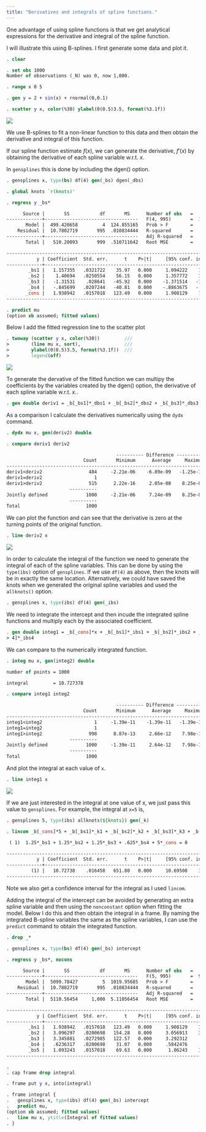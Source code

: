 ```yaml
---
title: "Derivatives and integrals of spline functions."
---
```




One advantage of using spline functions is that we get analytical
expressions for the derivative and integral of the spline function.

I will illustrate this using B-splines. I first generate some data and plot it.

```stata
. clear

. set obs 1000
Number of observations (_N) was 0, now 1,000.

. range x 0 5

. gen y = 2 + sin(x) + rnormal(0,0.1)

. scatter y x, color(%30) ylabel(0(0.5)3.5, format(%3.1f))

```

![](/statasvg/gensplines_deriv_integ_scatter.svg)


We use B-splines to fit a non-linear function to this data and then obtain
the derivative and integral of this function. 

If our spline function estimate $f(x)$, we can generate the derivative, $f'(x)$ by
obtaining the derivative of each spline variable w.r.t. $x$. 

In `gensplines` this is done by including the dgen() option.


```stata
. gensplines x, type(bs) df(4) gen(_bs) dgen(_dbs)

. global knots `r(knots)'

. regress y _bs*

      Source |       SS           df       MS      Number of obs   =     1,000
-------------+----------------------------------   F(4, 995)       =  11523.91
       Model |  499.420658         4  124.855165   Prob > F        =    0.0000
    Residual |  10.7802719       995  .010834444   R-squared       =    0.9789
-------------+----------------------------------   Adj R-squared   =    0.9788
       Total |   510.20093       999  .510711642   Root MSE        =    .10409

------------------------------------------------------------------------------
           y | Coefficient  Std. err.      t    P>|t|     [95% conf. interval]
-------------+----------------------------------------------------------------
        _bs1 |   1.157355   .0321722    35.97   0.000     1.094222    1.220488
        _bs2 |    1.40694   .0250554    56.15   0.000     1.357772    1.456107
        _bs3 |   -1.31531    .028641   -45.92   0.000    -1.371514   -1.259106
        _bs4 |   -.845699   .0207244   -40.81   0.000    -.8863675   -.8050306
       _cons |   1.938942   .0157018   123.49   0.000     1.908129    1.969754
------------------------------------------------------------------------------

. predict mu
(option xb assumed; fitted values)

```
Below I add the fitted regression line to the scatter plot 

```stata
. twoway (scatter y x, color(%30))         ///
>        (line mu x, sort),                ///
>        ylabel(0(0.5)3.5, format(%3.1f))  ///
>        legend(off)

```

![](/statasvg/gensplines_deriv_integ_scatter_fit.svg)

       
To generate the dervative of the fitted function we can  multipy the
coefficients by the variables created by the dgen() option, 
the derivative of each spline variable w.r.t. $x$..

```stata
. gen double deriv1 = _b[_bs1]*_dbs1 + _b[_bs2]*_dbs2 + _b[_bs3]*_dbs3 + _b[_bs4]*_dbs4      

```
As a comparison I calculate the derivatives numerically using the `dydx` command.

```stata
. dydx mu x, gen(deriv2) double

. compare deriv1 deriv2

                                        ---------- Difference ----------
                            Count       Minimum      Average     Maximum
------------------------------------------------------------------------
deriv1<deriv2                 484     -2.21e-06    -6.89e-09   -1.25e-16
deriv1=deriv2                   1
deriv1>deriv2                 515      2.22e-16     2.05e-08    8.25e-06
                       ----------
Jointly defined              1000     -2.21e-06     7.24e-09    8.25e-06
                       ----------
Total                        1000

```
We can plot the function and can see that the derivative is zero at the turning
points of the original function.

```stata
. line deriv2 x

```

![](/statasvg/gensplines_deriv_integ_deriv_plot.svg)


In order to calculate the integral of the function we need to generate the
integral of each of the spline variables. This can be done by using
the `type(ibs)` option of `gensplines`. 
If we use `df(4)` as above, then the knots will be in 
exactly the same location. Alternatively, we could have saved the knots
when we generated the original spline variables and used the `allknots()` option.

```stata
. gensplines x, type(ibs) df(4) gen(_ibs) 

```
We need to integrate the intercept and then incude the integrated spline functions
and multiply each by the associated coefficient.
```stata
. gen double integ1 = _b[_cons]*x + _b[_bs1]*_ibs1 + _b[_bs2]*_ibs2 + _b[_bs3]*_ibs3 + _b[_bs
> 4]*_ibs4      

```

We can compare to the numerically integrated function.
```stata
. integ mu x, gen(integ2) double

number of points = 1000

integral         = 10.727378

. compare integ1 integ2

                                        ---------- Difference ----------
                            Count       Minimum      Average     Maximum
------------------------------------------------------------------------
integ1<integ2                   1     -1.39e-11    -1.39e-11   -1.39e-11
integ1=integ2                   1
integ1>integ2                 998      8.87e-13     2.66e-12    7.98e-12
                       ----------
Jointly defined              1000     -1.39e-11     2.64e-12    7.98e-12
                       ----------
Total                        1000

```
And plot the integral at each value of `x`.
```stata
. line integ1 x

```

![](/statasvg/gensplines_deriv_integ_integ_plot.svg)


If we are just interested in the integral at one value of x, we 
just pass this value to `gensplines`. For example, the integral at
`x=5` is,

```stata
. gensplines 5, type(ibs) allknots(${knots}) gen(_k) 

. lincom _b[_cons]*5 + _b[_bs1]*_k1 + _b[_bs2]*_k2 + _b[_bs3]*_k3 + _b[_bs4]*_k4

 ( 1)  1.25*_bs1 + 1.25*_bs2 + 1.25*_bs3 + .625*_bs4 + 5*_cons = 0

------------------------------------------------------------------------------
           y | Coefficient  Std. err.      t    P>|t|     [95% conf. interval]
-------------+----------------------------------------------------------------
         (1) |   10.72738    .016458   651.80   0.000     10.69508    10.75967
------------------------------------------------------------------------------

```

Note we also get a confidence interval for the integral as I used `lincom`.


Adding the integral of the intercept can be avoided by generating an extra
spline variable and then using the `nonconstant` option when fitting the model.
Below I do this and then obtain the integral in a frame. By naming the 
integrated B-spline variables the same as the spline variables, I can use 
the `predict` command to obtain the integrated function.

```stata
. drop _*

. gensplines x, type(bs) df(4) gen(_bs) intercept

. regress y _bs*, nocons

      Source |       SS           df       MS      Number of obs   =     1,000
-------------+----------------------------------   F(5, 995)       =  94140.21
       Model |  5099.78427         5  1019.95685   Prob > F        =    0.0000
    Residual |  10.7802719       995  .010834444   R-squared       =    0.9979
-------------+----------------------------------   Adj R-squared   =    0.9979
       Total |  5110.56454     1,000  5.11056454   Root MSE        =    .10409

------------------------------------------------------------------------------
           y | Coefficient  Std. err.      t    P>|t|     [95% conf. interval]
-------------+----------------------------------------------------------------
        _bs1 |   1.938942   .0157018   123.49   0.000     1.908129    1.969754
        _bs2 |   3.096297   .0200698   154.28   0.000     3.056913    3.135681
        _bs3 |   3.345881   .0272985   122.57   0.000     3.292312     3.39945
        _bs4 |   .6236317   .0200698    31.07   0.000     .5842476    .6630157
        _bs5 |   1.093243   .0157018    69.63   0.000      1.06243    1.124055
------------------------------------------------------------------------------

.  
. cap frame drop integral

. frame put y x, into(integral)

. frame integral {
.   gensplines x, type(ibs) df(4) gen(_bs) intercept
.   predict mu,
(option xb assumed; fitted values)
.   line mu x, ytitle(Integral of fitted values)
. }

```


